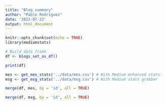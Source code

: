 ```yaml
---
title: "Blog summary"
author: "Pablo Rodríguez"
date: '2022-07-22'
output: html_document
---
```


```r
knitr::opts_chunk$set(echo = TRUE)
library(mediumstats)
```


```r
# Build data frame
df <- blogs_set_as_df()

print(df)
```

```r
mes <- get_mes_stats('../data/mes.csv') # With Medium enhanced stats
msg <- get_msg_stats('../data/msg.csv') # With Medium stats grabber
```

```r
merge(df, mes, by = 'id', all = TRUE)
```
```r
merge(df, msg, by = 'id', all = TRUE)
```
